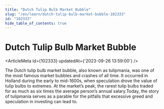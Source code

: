 ```yaml
---
title: "Dutch Tulip Bulb Market Bubble"
slug: "/en/learn/dutch-tulip-bulb-market-bubble-102333"
id: "102333"
hide_table_of_contents: true
---
```



# Dutch Tulip Bulb Market Bubble

<ArticleMeta id={102333} updatedAt={'2023-09-26 13:59:00'} />
<div className='border-solid border-b border-t-0 my-4 border-[var(--ifm-color-gray-300)]' />

The Dutch tulip bulb market bubble, also known as tulipmania, was one of the most famous market bubbles and crashes of all time. It occurred in Holland during the early to mid-1600s, when speculation drove the value of tulip bulbs to extremes. At the market’s peak, the rarest tulip bulbs traded for as much as six times the average person’s annual salary.Today, the story of tulipmania serves as a parable for the pitfalls that excessive greed and speculation in investing can lead to.

